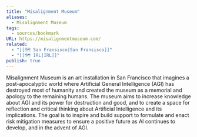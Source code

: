 ```yaml
---
title: "Misalignment Museum"
aliases:
  - Misalignment Museum
tags:
  - sources/bookmark
URL: https://misalignmentmuseum.com/
related:
  - "[[🗺️ San Fransisco|San Fransisco]]"
  - "[[🗺️ IRL|IRL]]"
publish: true
---
```



Misalignment Museum is an art installation in San Francisco that imagines a post-apocalyptic world where Artificial General Intelligence (AGI) has destroyed most of humanity and created the museum as a memorial and apology to the remaining humans. The museum aims to increase knowledge about AGI and its power for destruction and good, and to create a space for reflection and critical thinking about Artificial Intelligence and its implications. The goal is to inspire and build support to formulate and enact risk mitigation measures to ensure a positive future as AI continues to develop, and in the advent of AGI. 